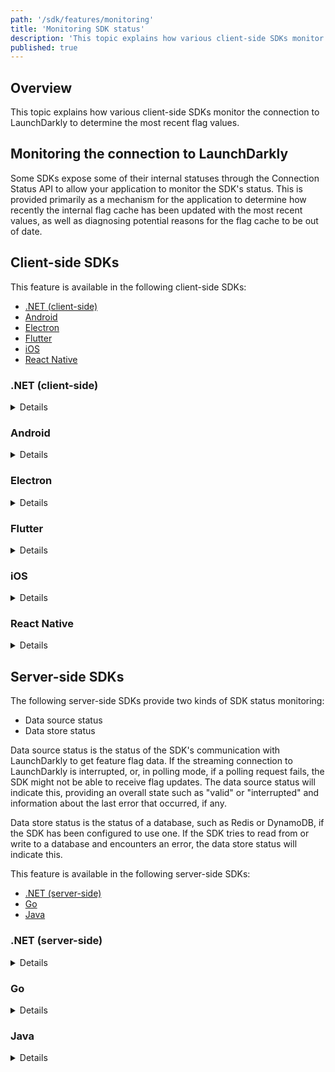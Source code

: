 ```yaml
---
path: '/sdk/features/monitoring'
title: 'Monitoring SDK status'
description: 'This topic explains how various client-side SDKs monitor the connection to LaunchDarkly to determine the most recent flag values.'
published: true
---
```


## Overview

This topic explains how various client-side SDKs monitor the connection to LaunchDarkly to determine the most recent flag values.

## Monitoring the connection to LaunchDarkly

Some SDKs expose some of their internal statuses through the Connection Status API to allow your application to monitor the SDK's status. This is provided primarily as a mechanism for the application to determine how recently the internal flag cache has been updated with the most recent values, as well as diagnosing potential reasons for the flag cache to be out of date.

## Client-side SDKs

This feature is available in the following client-side SDKs:

* [.NET (client-side)](#net-client-side)
* [Android](#android)
* [Electron](#electron)
* [Flutter](#flutter)
* [iOS](#ios)
* [React Native](#react-native)

### .NET (client-side)

<Details summary="Expand .NET (client-side) code sample">

<Callout intent="info">
<CalloutTitle>Supported versions</CalloutTitle>
<CalloutDescription>

This feature is available in the client-side .NET SDK's versions 2.0.0 and later.

</CalloutDescription>
</Callout>

The client-side .NET SDK defines "data source status" as the status of the SDK's communication with LaunchDarkly to get feature flag data. If the streaming connection to LaunchDarkly is interrupted, or, in polling mode, if a polling request fails, the SDK might not be able to receive flag updates. The data source status will indicate this, providing an overall state such as "valid" or "interrupted" and information about the last error that occurred, if any.

To check the data source status:

<CodeTabs
  defaultValue="dotnet"
  values={[
    { label: '.NET', value: 'dotnet', },
  ]
}>

<CodeTabItem value="dotnet">

```csharp
var dataSourceStatus = client.DataSourceStatusProvider.Status;
```

</CodeTabItem>
</CodeTabs>

Alternatively, you can register an event handler that will receive a new status value whenever the status changes.

Here is an example:

<CodeTabs
  defaultValue="dotnet"
  values={[
    { label: '.NET', value: 'dotnet', },
  ]
}>

<CodeTabItem value="dotnet">

```csharp
client.DataSourceStatusProvider.StatusChanged +=
    (sender, status) -> {
        Console.WriteLine("new status is: {0}", status);
    };
```

</CodeTabItem>
</CodeTabs>

To learn more, read [`IDataSourceStatusProvider`](https://launchdarkly.github.io/dotnet-client-sdk/api/LaunchDarkly.Sdk.Client.Interfaces.IDataSourceStatusProvider.html).
</Details>

### Android

<Details summary="Expand Android code sample">

<Callout intent="info">
<CalloutTitle>Supported versions</CalloutTitle>
<CalloutDescription>

This feature is available in the Android SDK's versions 2.8.0 and later.

</CalloutDescription>
</Callout>

The Android SDK exposes some of its internal status through APIs to let your application monitor it. This allows the application to determine how recently the internal flag cache has been updated with the most recent values, as well as diagnosing potential reasons for the flag cache to be out of date.

The SDK has seven connectivity states dependent on its configuration, application foreground state, network connectivity, and calls explicitly setting the client offline or online.

This table describes the states:

<Table>
  <TableHeader>
    <TableHeadCell>Connection mode</TableHeadCell>
    <TableHeadCell>Description</TableHeadCell>
  </TableHeader>
  <TableBody>
    <TableRow>
      <TableCell>
        <code>STREAMING</code>
      </TableCell>
      <TableCell>
        The SDK is either connected to the flag stream, or is actively attempting to acquire a connection.
      </TableCell>
    </TableRow>
    <TableRow>
      <TableCell>
        <code>POLLING</code>
      </TableCell>
      <TableCell>The SDK is in foreground polling mode because it was configured with streaming disabled.</TableCell>
    </TableRow>
    <TableRow>
      <TableCell>
        <code>BACKGROUND_POLLING</code>
      </TableCell>
      <TableCell>
        The SDK has detected the application is in the background and has transitioned to battery-saving background
        polling.
      </TableCell>
    </TableRow>
    <TableRow>
      <TableCell>
        <code>BACKGROUND_DISABLED</code>
      </TableCell>
      <TableCell>
        The SDK was configured with background polling disabled. The SDK has detected the application is in the
        background and is not attempting to update the flag cache.
      </TableCell>
    </TableRow>
    <TableRow>
      <TableCell>
        <code>OFFLINE</code>
      </TableCell>
      <TableCell>
        The SDK has detected that the mobile device does not have an active network connection. It has ceased flag update
        attempts until the network status changes.
      </TableCell>
    </TableRow>
    <TableRow>
      <TableCell>
        <code>SET_OFFLINE</code>
      </TableCell>
      <TableCell>
        The SDK has been explicitly set offline, either in the initial configuration, by <code>setOffline()</code>, or
        as a result of failed authentication to LaunchDarkly. The SDK will stay offline unless <code>setOnline()</code>{' '}
        is called.
      </TableCell>
    </TableRow>
    <TableRow>
      <TableCell>
        <code>SHUTDOWN</code>
      </TableCell>
      <TableCell>
        The shutdown state indicates the SDK has been permanently shutdown as a result of a call to <code>close()</code>
        .
      </TableCell>
    </TableRow>
  </TableBody>
</Table>

The SDK also internally stores a timestamp of the most recent successful and failed connections to LaunchDarkly, as well as information related to the most recent failed connection. The `LDClient` method `getConnectionInformation()` returns a structure allowing retrieval of these fields.

<CodeTabs
  defaultValue="java"
  values={[
    { label: 'Java', value: 'java', },
    { label: 'Kotlin', value: 'kotlin' }
  ]
}>
<CodeTabItem value="java">

```java
LDClient client = LDClient.get();
ConnectionInformation connectionInfo = client.getConnectionInformation();
// One of the seven modes described above
ConnectionInformation.ConnectionMode connectionMode =
  connectionInfo.getConnectionMode();
// Most recent successful flag cache update in millis from the epoch
// Or null if flags have never been retrieved
Long lastSuccess = connectionInfo.getLastSuccessfulConnection();
// Most recent unsuccessful flag cache update attempt in millis from the epoch
// Or null if flag update has never been attempted
Long lastSuccess = connectionInfo.getLastFailedConnection();
// Most recent failure or null
LDFailure ldFailure = connectionInfo.getLastFailure();
```

</CodeTabItem>
<CodeTabItem value="kotlin">

```kotlin
val client: LDClient = LDClient.get()
val connectionInfo: ConnectionInformation = client.connectionInformation
// One of the seven modes described above
val connectionMode: ConnectionInformation.ConnectionMode =
    connectionInfo.connectionMode
// Most recent successful flag cache update in millis from the epoch
// Or null if flags have never been retrieved
val lastSuccess: Long? = connectionInfo.lastSuccessfulConnection
// Most recent unsuccessful flag cache update attempt in millis from the epoch
// Or null if flag update has never been attempted
val lastSuccess: Long? = connectionInfo.lastFailedConnection
// Most recent failure or null
val ldFailure: LDFailure? = connectionInfo.lastFailure
```

</CodeTabItem>
</CodeTabs>

`LDFailure` is a `LaunchDarklyException` with an associated `FailureType`. It may include a `.cause()`, which is propagated from an underlying exception associated with the update's failure. The cause itself should be considered unstable because it is dependent on internal implementation, though the mechanism to retrieve it will be maintained.

The failure types are summarized below:

<Table>
  <TableHeader>
    <TableHeadCell>FailureType</TableHeadCell>
    <TableHeadCell>Description</TableHeadCell>
  </TableHeader>
  <TableBody>
    <TableRow>
      <TableCell>
        <code>INVALID_RESPONSE_BODY</code>
      </TableCell>
      <TableCell>A response body received either through polling or streaming was unable to be parsed.</TableCell>
    </TableRow>
    <TableRow>
      <TableCell>
        <code>NETWORK_FAILURE</code>
      </TableCell>
      <TableCell>
        A network request for polling, or the <code>EventSource</code> stream reported a failure.
      </TableCell>
    </TableRow>
    <TableRow>
      <TableCell>
        <code>UNEXPECTED_STREAM_ELEMENT_TYPE</code>
      </TableCell>
      <TableCell>
        An event was received through the stream with an unknown event name. This could indicate a newer SDK is
        available if new event types have become available through the flag stream since the SDK's release.
      </TableCell>
    </TableRow>
    <TableRow>
      <TableCell>
        <code>UNEXPECTED_RESPONSE_CODE</code>
      </TableCell>
      <TableCell>
        This indicates the <code>LDFailure</code> is an instance of <code>LDInvalidResponseCodeFailure</code>. Continue reading below for more details.
      </TableCell>
    </TableRow>
    <TableRow>
      <TableCell>
        <code>UNKNOWN_ERROR</code>
      </TableCell>
      <TableCell>Some other issue occurred.</TableCell>
    </TableRow>
  </TableBody>
</Table>

If matching on the `FailureType`, use a default case to handle any future cases provided. The `UNEXPECTED_RESPONSE_CODE` case indicates that you can cast the `LDFailure` to a `LDInvalidResponseCodeFailure` for more information. This more specific failure includes a response code and whether the failure is considered retryable.

Here is an example:

<CodeTabs
  defaultValue="java"
  values={[
    { label: 'Java', value: 'java', },
    { label: 'Kotlin', value: 'kotlin' }
  ]
}>
<CodeTabItem value="java">

```java
LDClient client = LDClient.get();
ConnectionInformation connectionInfo = client.getConnectionInformation();
LDFailure ldFailure = connectionInfo.getLastFailure();
if (ldFailure != null) {
    Timber.d("Received failure with message %s", ldFailure.getMessage());
    // Retrieve the failure type
    LDFailure.FailureType failureType = ldFailure.getFailureType();
    switch (failureType) {
        case INVALID_RESPONSE_BODY:
            Timber.d("Received invalid response body");
            break;
        case NETWORK_FAILURE:
            Timber.d("Network failure, may have bad connection");
            break;
        case UNEXPECTED_STREAM_ELEMENT_TYPE:
            Timber.d("Unexpected stream element, may require update");
            break;
        case UNEXPECTED_RESPONSE_CODE:
            LDInvalidResponseCodeFailure responseCodeFailure =
                (LDInvalidResponseCodeFailure) ldFailure;
            int responseCode = responseCodeFailure.getResponseCode();
            if (responseCodeFailure.isRetryable()) {
                Timber.d("Received invalid response code %d", responseCode);
            } else {
                Timber.d("Received invalid response code %d, giving up", responseCode);
            }
            break;
        case UNKNOWN_ERROR:
        default:
            Timber.d("Unknown error");
            break;
    }

    Throwable cause = ldFailure.getCause();
    if (cause != null) {
        // Do something with underlying cause
    }
}
```

</CodeTabItem>
<CodeTabItem value="kotlin">

```kotlin
val client: LDClient = LDClient.get()
val connectionInfo: ConnectionInformation = client.connectionInformation
val ldFailure: LDFailure? = connectionInfo.lastFailure
if (ldFailure != null) {
    Timber.d("Received failure with message %s", ldFailure.message)
    // Retrieve the failure type
    val failureType: LDFailure.FailureType = ldFailure.failureType
    when (failureType) {
        INVALID_RESPONSE_BODY -> {
            Timber.d("Received invalid response body")
        }
        NETWORK_FAILURE -> {
            Timber.d("Network failure, may have bad connection")
        }
        UNEXPECTED_STREAM_ELEMENT_TYPE -> {
            Timber.d("Unexpected stream element, may require update")
        }
        UNEXPECTED_RESPONSE_CODE -> {
            val responseCodeFailure: LDInvalidResponseCodeFailure =
                ldFailure as LDInvalidResponseCodeFailure
            val responseCode = responseCodeFailure.responseCode
            if (responseCodeFailure.isRetryable) {
                Timber.d("Received invalid response code %d", responseCode)
            } else {
                Timber.d("Received invalid response code %d, giving up", responseCode)
            }
        }
        UNKNOWN_ERROR -> {
            Timber.d("Unknown error")
        }
    }
    val cause: Throwable? = ldFailure.cause
    if (cause != null) {
        // Do something with underlying cause
    }
}
```

</CodeTabItem>
</CodeTabs>

A callback-based interface is also provided to allow notifying the application when the `ConnectionMode` changes, as well as whenever the `LDFailure` in `ConnectionStatus` changes. The application must provide a class instance implementing `LDStatusListener` to the SDK client instance method `registerStatusListener` to register the listeners with the SDK.

<Callout intent="alert">
<CalloutTitle>Listener weak reference</CalloutTitle>
<CalloutDescription>

The SDK maintains only a weak reference to the registered `LDStatusListener`, so the application maintains a reference for as long as the application desires the listener to be available. This helps prevent creating a long-term reference to an Activity by creating a static internal class instance for use as a listener. By using a weak reference to the listener, the Activity can still be garbage collected normally, even if it maintains a registered `LDStatusListener`. We recommend unregistering the listener when it's finished.

</CalloutDescription>
</Callout>

Here is a brief example:

<CodeTabs
  defaultValue="java"
  values={[
    { label: 'Java', value: 'java', },
    { label: 'Kotlin', value: 'kotlin' }
  ]
}>
<CodeTabItem value="java">

```java
class MainActivity extends Activity {
    private LDClient client;
    private LDStatusListener ldStatusListener;

    @Override
    protected void onCreate(Bundle savedInstanceState) {
        super.onCreate(savedInstanceState);
        setContentView(R.layout.activity_main);

        ldStatusListener = new LDStatusListener() {
            @Override
            public void onConnectionModeChanged(ConnectionInformation connectionInfo) {
                // handle new connection info
            }

            @Override
            public void onInternalFailure(LDFailure ldFailure) {
                // handle failure
            }
        };

        client = LDClient.get();
        client.registerStatusListener(ldStatusListener);
    }

    @Override
    protected void onDestroy() {
        super.onDestroy();
        client.unregisterStatusListener(ldStatusListener);
    }
}
```

</CodeTabItem>
<CodeTabItem value="kotlin">

```kotlin
class MainActivity : Activity() {
    private var client: LDClient? = null
    private var ldStatusListener: LDStatusListener? = null

    override fun onCreate(savedInstanceState: Bundle?) {
        super.onCreate(savedInstanceState)
        setContentView(R.layout.activity_main)

        ldStatusListener = object : LDStatusListener {
            override fun onConnectionModeChanged(connectionInfo: ConnectionInformation) {
                // handle new connection info
            }

            override fun onInternalFailure(ldFailure: LDFailure) {
                // handle failure
            }
        }

        client = LDClient.get()
        client.registerStatusListener(ldStatusListener)
    }

    override fun onDestroy() {
        super.onDestroy()
        client?.unregisterStatusListener(ldStatusListener)
    }
}
```

</CodeTabItem>
</CodeTabs>
</Details>

### Electron

<Details summary="Expand Electron code sample">

By default, the client requests feature flag values only once per user. This happens once at startup time, and then each time you call `identify()`. You can also use a persistent connection to receive flag updates whenever they occur.

Enable this behavior by setting `streaming` to `true` in the client options or calling `client.setStreaming(true)`. LaunchDarkly pushes new values to the SDK, which updates the current feature flag state in the background, ensuring that `variation()` always returns the latest values.

If you want to be notified when a flag has changed, you can use an event listener for a specific flag.

Here's how:

<CodeTabs
  defaultValue="js"
  values={[
    { label: 'JavaScript', value: 'js', },
    { label: 'TypeScript', value: 'ts', },
  ]
}>
<CodeTabItem value="js">

```js
client.on('change:YOUR_FEATURE_KEY', function(newValue, oldValue) {
  console.log('The flag was ' + oldValue + ' and now it is ' + newValue);
});
```

</CodeTabItem>
<CodeTabItem value="ts">

```ts
client.on('change:YOUR_FEATURE_KEY', (newValue, oldValue) => {
  console.log('The flag was ' + oldValue + ' and now it is ' + newValue);
});
```

</CodeTabItem>
</CodeTabs>

Alternatively, you can listen for all feature flag changes.

Here's how:

<CodeTabs
  defaultValue="js"
  values={[
    { label: 'JavaScript', value: 'js', },
    { label: 'TypeScript', value: 'ts', },
  ]
}>
<CodeTabItem value="js">

```js
client.on('change', function(allFlagChanges)) {
  Object.keys(allFlagChanges).forEach(function(key) {
    console.log('Flag ' + key + ' is now ' + allFlagChanges[key]);
  });
});
```

</CodeTabItem>
<CodeTabItem value="ts">

```ts
client.on('change', (allFlagChanges) => {
  Object.keys(allFlagChanges).forEach((key) => {
    console.log('Flag ' + key + ' is now ' + allFlagChanges[key]);
  });
});
```

</CodeTabItem>
</CodeTabs>

Subscribing to `change` events automatically turns on streaming mode as well, unless you have explicitly set `streaming` to `false`.
</Details>

### Flutter

<Details summary="Expand Flutter code sample">

The Flutter SDK exposes some of its internal status through APIs to let your application monitor it. This allows the application to determine how recently the internal flag cache has been updated with the most recent values, as well as diagnosing potential reasons for the flag cache to be out of date.

The SDK also stores a timestamp of the most recent successful and failed connections to LaunchDarkly, as well as information related to the most recent failed connection. The `LDClient` method `getConnectionInformation()` returns a structure that lets you retrieve these fields.

<CodeTabs
  defaultValue="dart"
  values={[
    { label: 'Dart', value: 'dart', },
  ]
}>
<CodeTabItem value="dart">

```dart
LDConnectionInformation connectionInfo = await LDClient.getConnectionInformation();
// The current connection state
LDConnectionState connectionState = connectionInfo.connectionState;
// Most recent successful flag cache update
DateTime? lastSuccess = connectionInfo.lastSuccessfulConnection;
// Most recent unsuccessful flag cache update attempt
DateTime? lastfailure = connectionInfo.lastFailedConnection;
// Most recent failure or null
LDFailure? ldFailure = connectionInfo.lastFailure;
```

</CodeTabItem>
</CodeTabs>

To learn more about the connection status fields, read the [API docs](https://launchdarkly.github.io/flutter-client-sdk/launchdarkly_flutter_client_sdk/LDConnectionInformation-class.html).
</Details>

### iOS

<Details summary="Expand iOS code sample">

The iOS SDK exposes some of its internal status through the Connection Status API to let your application monitor it. This allows the application to determine how recently the internal flag cache has been updated with the most recent values, as well as diagnosing potential reasons for the flag cache to be out of date.

The SDK has four connectivity states dependent on its configuration, application foreground state, network connectivity, and calls explicitly setting the client offline or online.

This table describes the states:

<Table>
  <TableHeader>
    <TableHeadCell>Connection Mode</TableHeadCell>
    <TableHeadCell>Description</TableHeadCell>
  </TableHeader>
  <TableBody>
    <TableRow>
      <TableCell>
        <code>streaming</code>
      </TableCell>
      <TableCell>The SDK has an active streaming connection.</TableCell>
    </TableRow>
    <TableRow>
      <TableCell>
        <code>polling</code>
      </TableCell>
      <TableCell>The SDK has an active polling connection.</TableCell>
    </TableRow>
    <TableRow>
      <TableCell>
        <code>offline</code>
      </TableCell>
      <TableCell>The SDK is set offline or has no network connection.</TableCell>
    </TableRow>
    <TableRow>
      <TableCell>
        <code>establishingStreamingConnection</code>
      </TableCell>
      <TableCell>The SDK is attempting to connect to LaunchDarkly by streaming.</TableCell>
    </TableRow>
  </TableBody>
</Table>

The SDK also stores a timestamp of the most recent successful and failed connections to LaunchDarkly, as well as information related to the most recent failed connection. `lastKnownFlagValidity` is nil if either no connection has ever been made successfully or if the SDK has an active streaming connection. It has a value if it is in polling mode and at least one poll has completed successfully, or if it is in streaming mode whenever the streaming connection closes. The `LDClient.shared` method `getConnectionInformation()` returns a structure that lets you retrieve these fields.

The `ConnectionInformation` class can return four different values for `lastFailureReason`.

This table describes the values:

<Table>
  <TableHeader>
    <TableHeadCell>lastFailureReason value</TableHeadCell>
    <TableHeadCell>Description</TableHeadCell>
  </TableHeader>
  <TableBody>
    <TableRow>
      <TableCell>
        <code>none</code>
      </TableCell>
      <TableCell>This returns when no error has been recorded.</TableCell>
    </TableRow>
    <TableRow>
      <TableCell>
        <code>unknownError</code>
      </TableCell>
      <TableCell>This returns when there is an internal error in the stream request.</TableCell>
    </TableRow>
    <TableRow>
      <TableCell>
        <code>unauthorized</code>
      </TableCell>
      <TableCell>This returns when an incorrect mobile key is provided.</TableCell>
    </TableRow>
    <TableRow>
      <TableCell>
        <code>httpError</code>
      </TableCell>
      <TableCell>This returns when an error with an HTTP error code is present.</TableCell>
    </TableRow>
  </TableBody>
</Table>

You can listen to changes in `ConnectionInformation.ConnectionMode` in a similar manner to flag observers.

Here is an example of the API:

<CodeTabs
  defaultValue="swift"
  values={[
    { label: 'Swift', value: 'swift', },
  ]
}>
<CodeTabItem value="swift">

```swift
// Get current connection information
let connectionInformation = LDClient.get()!.getConnectionInformation()
// Setting a connection mode update observer
LDClient.get()!.observeCurrentConnectionMode(owner: self) { [weak self] connectionMode in
    // do something after ConnectionMode was updated.
}
```

</CodeTabItem>
</CodeTabs>
</Details>

### React Native

<Details summary="Expand React Native code sample">

The React Native SDK exposes some of its internal status through the Connection Status API to allow your application to monitor the SDK's status. This is provided primarily as a mechanism for the application to determine how recently the internal flag cache has been updated with the most recent values, as well as diagnosing potential reasons for the flag cache to be out of date.

<CodeTabs
  defaultValue="js"
  values={[
    { label: 'JavaScript', value: 'js', },
  ]
}>
<CodeTabItem value="js">

```js
const connectionMode = await client.getConnectionMode();
const lastSuccessfulConnection = await client.getLastSuccessfulConnection();
const lastFailedConnection = await client.getLastFailedConnection();
const lastFailureReason = await client.getLastFailure();
```

</CodeTabItem>
</CodeTabs>

To learn more about the return types, read the API documentation about [`LDConnectionMode`](https://launchdarkly.github.io/react-native-client-sdk/interfaces/LDConnectionMode.html) and [`LDFailureReason`](https://launchdarkly.github.io/react-native-client-sdk/interfaces/LDFailureReason.html).
</Details>

## Server-side SDKs

The following server-side SDKs provide two kinds of SDK status monitoring:

* Data source status
* Data store status

Data source status is the status of the SDK's communication with LaunchDarkly to get feature flag data. If the streaming connection to LaunchDarkly is interrupted, or, in polling mode, if a polling request fails, the SDK might not be able to receive flag updates. The data source status will indicate this, providing an overall state such as "valid" or "interrupted" and information about the last error that occurred, if any.

Data store status is the status of a database, such as Redis or DynamoDB, if the SDK has been configured to use one. If the SDK tries to read from or write to a database and encounters an error, the data store status will indicate this.

This feature is available in the following server-side SDKs:

* [.NET (server-side)](#net-server-side)
* [Go](#go)
* [Java](#java)

### .NET (server-side)

<Details summary="Expand .NET (server-side) code sample">

<Callout intent="info">
<CalloutTitle>Supported versions</CalloutTitle>
<CalloutDescription>

This feature is available in the .NET SDK's versions 6.0.0 and later.

</CalloutDescription>
</Callout>

To check the data source status:

<CodeTabs
  defaultValue="dotnet"
  values={[
    { label: '.NET', value: 'dotnet', },
  ]
}>

<CodeTabItem value="dotnet">

```csharp
var dataSourceStatus = client.DataSourceStatusProvider.Status;
```

</CodeTabItem>
</CodeTabs>

To check the data store status:

<CodeTabs
  defaultValue="dotnet"
  values={[
    { label: '.NET', value: 'dotnet', },
  ]
}>

<CodeTabItem value="dotnet">

```csharp
var dataStoreStatus = client.DataStoreStatusProvider.Status;
```

</CodeTabItem>
</CodeTabs>

Alternatively, you can register an event handler that will receive a new status value whenever the status changes.

Here is an example:

<CodeTabs
  defaultValue="dotnet"
  values={[
    { label: '.NET', value: 'dotnet', },
  ]
}>

<CodeTabItem value="dotnet">

```csharp
client.DataSourceStatusProvider.StatusChanged +=
    (sender, status) -> {
        Console.WriteLine("new status is: {0}", status);
    };

client.DataStoreStatusProvider.StatusChanged +=
    (sender, status) -> {
        Console.WriteLine("new status is: {0}", status);
    };
```

</CodeTabItem>
</CodeTabs>
</Details>

### Go

<Details summary="Expand Go code sample">

To check the data source status:

<CodeTabs
  defaultValue="go"
  values={[
    { label: 'Go', value: 'go', },
  ]
}>

<CodeTabItem value="go">

```go
dataSourceStatus := client.GetDataSourceStatusProvider().GetStatus()
```

</CodeTabItem>
</CodeTabs>

To check the data store status:

<CodeTabs
  defaultValue="go"
  values={[
    { label: 'Go', value: 'go', },
  ]
}>

<CodeTabItem value="go">

```go
dataStoreStatus := client.GetDataStoreStatusProvider().GetStatus()
```

</CodeTabItem>
</CodeTabs>

Alternatively, you can monitor a channel that provides a new status value whenever the status changes:

<CodeTabs
  defaultValue="go"
  values={[
    { label: 'Go', value: 'go', },
  ]
}>

<CodeTabItem value="go">

```go
dataSourceStatusChannel := client.GetDataSourceStatusProvider().AddStatusListener()
go func() {
    for status := range dataSourceStatusChannel {
        fmt.Println("new status is: ", status)
    }
}()

dataStoreStatusChannel := client.GetDataStoreStatusProvider().AddStatusListener()
go func() {
    for status := range dataStoreStatusChannel {
        fmt.Println("new status is: ", status)
    }
}()
```

</CodeTabItem>
</CodeTabs>

To learn more, read [`GetDataSourceStatusProvider`](https://pkg.go.dev/gopkg.in/launchdarkly/go-server-sdk.v5#LDClient.GetDataSourceStatusProvider) and [`GetDataStoreStatusProvider`](https://pkg.go.dev/gopkg.in/launchdarkly/go-server-sdk.v5#LDClient.GetDataStoreStatusProvider).
</Details>

### Java

<Details summary="Expand Java code sample">

To check the data source status:

<CodeTabs
  defaultValue="java"
  values={[
    { label: 'Java', value: 'java', },
  ]
}>

<CodeTabItem value="java">

```java
DataSourceStatusProvider.Status dataSourceStatus =
    client.getDataSourceStatusProvider().getStatus()
```

</CodeTabItem>
</CodeTabs>

To check the data store status:

<CodeTabs
  defaultValue="java"
  values={[
    { label: 'Java', value: 'java', },
  ]
}>

<CodeTabItem value="java">

```java
DataStoreStatusProvider.Status dataStoreStatus =
    client.getDataStoreStatusProvider().getStatus()
```

</CodeTabItem>
</CodeTabs>

Alternatively, you can register an event listener that receives a new status value whenever the status changes:

<CodeTabs
  defaultValue="java"
  values={[
    { label: 'Java', value: 'java', },
  ]
}>

<CodeTabItem value="java">

```java
client.getDataSourceStatusProvider().addStatusListener(
    status -> {
        System.out.println("new status is: " + status);
    }
);

client.getDataStoreStatusProvider().addStatusListener(
    status -> {
        System.out.println("new status is: " + status);
    }
);
```

</CodeTabItem>
</CodeTabs>

To learn more, read [`DataSourceStatusProvider`](https://launchdarkly.github.io/java-server-sdk/com/launchdarkly/sdk/server/interfaces/DataSourceStatusProvider.html) and [`DataStoreStatusProvider`](https://launchdarkly.github.io/java-server-sdk/com/launchdarkly/sdk/server/interfaces/DataStoreStatusProvider.html).
</Details>
